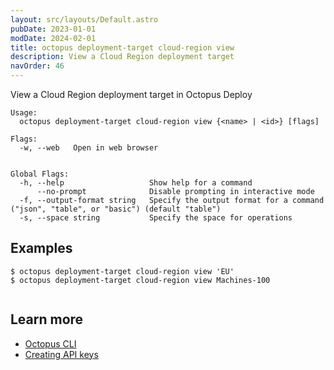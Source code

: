 ```yaml
---
layout: src/layouts/Default.astro
pubDate: 2023-01-01
modDate: 2024-02-01
title: octopus deployment-target cloud-region view
description: View a Cloud Region deployment target
navOrder: 46
---
```


View a Cloud Region deployment target in Octopus Deploy

```
Usage:
  octopus deployment-target cloud-region view {<name> | <id>} [flags]

Flags:
  -w, --web   Open in web browser


Global Flags:
  -h, --help                   Show help for a command
      --no-prompt              Disable prompting in interactive mode
  -f, --output-format string   Specify the output format for a command ("json", "table", or "basic") (default "table")
  -s, --space string           Specify the space for operations

```

## Examples

<SamplesInstance />

```
$ octopus deployment-target cloud-region view 'EU'
$ octopus deployment-target cloud-region view Machines-100


```

## Learn more

- [Octopus CLI](/docs/octopus-rest-api/cli)
- [Creating API keys](/docs/octopus-rest-api/how-to-create-an-api-key)